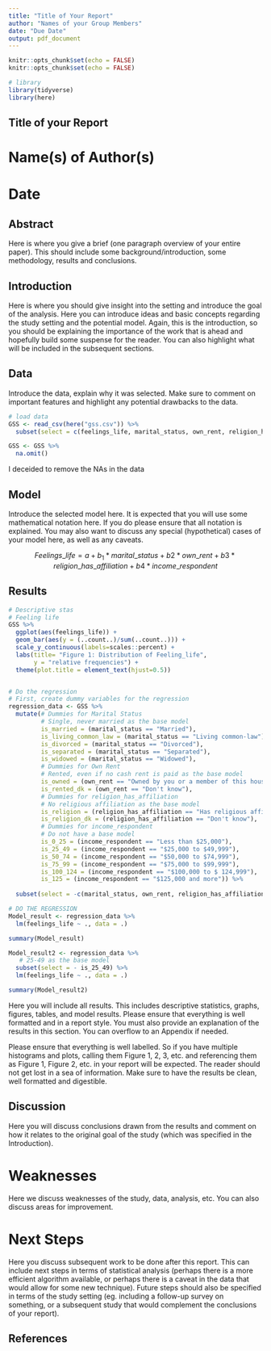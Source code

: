 ```yaml
---
title: "Title of Your Report"
author: "Names of your Group Members"
date: "Due Date"
output: pdf_document
---
```


```r
knitr::opts_chunk$set(echo = FALSE)
knitr::opts_chunk$set(echo = FALSE)
```

```r
# library
library(tidyverse)
library(here)
```

## Title of your Report

# Name(s) of Author(s) 
# Date

## Abstract

Here is where you give a brief (one paragraph overview of your entire paper). This should include some background/introduction, some methodology, results and conclusions.

## Introduction

Here is where you should give insight into the setting and introduce the goal of the analysis. Here you can introduce ideas and basic concepts regarding the study setting and the potential model. Again, this is the introduction, so you should be explaining the importance of the work that is ahead and hopefully build some suspense for the reader. You can also highlight what will be included in the subsequent sections.

## Data

Introduce the data, explain why it was selected. Make sure to comment on important features and highlight any potential drawbacks to the data.

```r
# load data
GSS <- read_csv(here("gss.csv")) %>%
  subset(select = c(feelings_life, marital_status, own_rent, religion_has_affiliation, income_respondent))

GSS <- GSS %>%
  na.omit()
```
I deceided to remove the NAs in the data

## Model

Introduce the selected model here. It is expected that you will use some mathematical notation here. If you do please ensure that all notation is explained. You may also want to discuss any special (hypothetical) cases of your model here, as well as any caveats. 

$$Feelings\_life = a + b_1*marital\_status+ b2 *own\_rent + b3*religion\_has\_affiliation +b4*income\_respondent$$

## Results
```r
# Descriptive stas
# Feeling life
GSS %>%
  ggplot(aes(feelings_life)) +
  geom_bar(aes(y = (..count..)/sum(..count..))) + 
  scale_y_continuous(labels=scales::percent) +
  labs(title= "Figure 1: Distribution of Feeling_life",
       y = "relative frequencies") +
  theme(plot.title = element_text(hjust=0.5))



```


```r
# Do the regression
# First, create dummy variables for the regression
regression_data <- GSS %>%
  mutate(# Dummies for Marital Status
         # Single, never married as the base model
         is_married = (marital_status == "Married"),
         is_living_common_law = (marital_status == "Living common-law"),
         is_divorced = (marital_status == "Divorced"),
         is_separated = (marital_status == "Separated"),
         is_widowed = (marital_status == "Widowed"),
         # Dummies for Own Rent
         # Rented, even if no cash rent is paid as the base model
         is_owned = (own_rent == "Owned by you or a member of this household, even if it i..."),
         is_rented_dk = (own_rent == "Don't know"),
         # Dummies for religion_has_affiliation
         # No religious affiliation as the base model
         is_religion = (religion_has_affiliation == "Has religious affiliation"),
         is_religion_dk = (religion_has_affiliation == "Don't know"),
         # Dummies for income_respondent
         # Do not have a base model
         is_0_25 = (income_respondent == "Less than $25,000"),
         is_25_49 = (income_respondent == "$25,000 to $49,999"),
         is_50_74 = (income_respondent == "$50,000 to $74,999"),
         is_75_99 = (income_respondent == "$75,000 to $99,999"),
         is_100_124 = (income_respondent == "$100,000 to $ 124,999"),
         is_125 = (income_respondent == "$125,000 and more")) %>%
  
  subset(select = -c(marital_status, own_rent, religion_has_affiliation, income_respondent))

# DO THE REGRESSION
Model_result <- regression_data %>%
  lm(feelings_life ~ ., data = .)

summary(Model_result)

Model_result2 <- regression_data %>%
   # 25-49 as the base model
  subset(select = - is_25_49) %>%
  lm(feelings_life ~ ., data = .)

summary(Model_result2)
```


Here you will include all results. This includes descriptive statistics, graphs, figures, tables, and model results. Please ensure that everything is well formatted and in a report style. You must also provide an explanation of the results in this section. You can overflow to an Appendix if needed. 

Please ensure that everything is well labelled. So if you have multiple histograms and plots, calling them Figure 1, 2, 3, etc. and referencing them as Figure 1, Figure 2, etc. in your report will be expected. The reader should not get lost in a sea of information. Make sure to have the results be clean, well formatted and digestible.

## Discussion

Here you will discuss conclusions drawn from the results and comment on how it relates to the original goal of the study (which was specified in the Introduction).

# Weaknesses

Here we discuss weaknesses of the study, data, analysis, etc. You can also discuss areas for improvement.

# Next Steps

Here you discuss subsequent work to be done after this report. This can include next steps in terms of statistical analysis (perhaps there is a more efficient algorithm available, or perhaps there is a caveat in the data that would allow for some new technique). Future steps should also be specified in terms of the study setting (eg. including a follow-up survey on something, or a subsequent study that would complement the conclusions of your report).


## References




